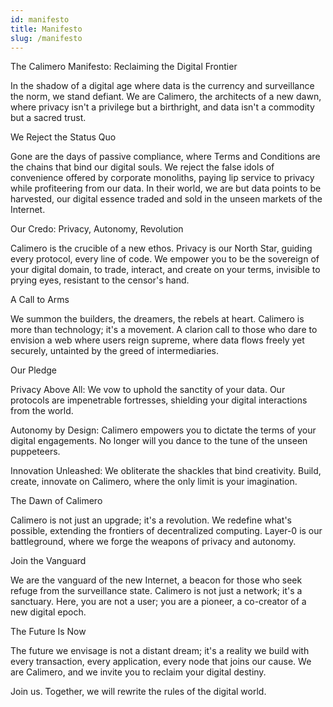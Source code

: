 ```yaml
---
id: manifesto
title: Manifesto
slug: /manifesto
---
```


The Calimero Manifesto: Reclaiming the Digital Frontier

In the shadow of a digital age where data is the currency and surveillance the norm, we stand defiant. We are Calimero, the architects of a new dawn, where privacy isn't a privilege but a birthright, and data isn't a commodity but a sacred trust.

We Reject the Status Quo

Gone are the days of passive compliance, where Terms and Conditions are the chains that bind our digital souls. We reject the false idols of convenience offered by corporate monoliths, paying lip service to privacy while profiteering from our data. In their world, we are but data points to be harvested, our digital essence traded and sold in the unseen markets of the Internet.

Our Credo: Privacy, Autonomy, Revolution

Calimero is the crucible of a new ethos. Privacy is our North Star, guiding every protocol, every line of code. We empower you to be the sovereign of your digital domain, to trade, interact, and create on your terms, invisible to prying eyes, resistant to the censor's hand.

A Call to Arms

We summon the builders, the dreamers, the rebels at heart. Calimero is more than technology; it's a movement. A clarion call to those who dare to envision a web where users reign supreme, where data flows freely yet securely, untainted by the greed of intermediaries.

Our Pledge

Privacy Above All: We vow to uphold the sanctity of your data. Our protocols are impenetrable fortresses, shielding your digital interactions from the world.

Autonomy by Design: Calimero empowers you to dictate the terms of your digital engagements. No longer will you dance to the tune of the unseen puppeteers.

Innovation Unleashed: We obliterate the shackles that bind creativity. Build, create, innovate on Calimero, where the only limit is your imagination.

The Dawn of Calimero

Calimero is not just an upgrade; it's a revolution. We redefine what's possible, extending the frontiers of decentralized computing. Layer-0 is our battleground, where we forge the weapons of privacy and autonomy.

Join the Vanguard

We are the vanguard of the new Internet, a beacon for those who seek refuge from the surveillance state. Calimero is not just a network; it's a sanctuary. Here, you are not a user; you are a pioneer, a co-creator of a new digital epoch.

The Future Is Now

The future we envisage is not a distant dream; it's a reality we build with every transaction, every application, every node that joins our cause. We are Calimero, and we invite you to reclaim your digital destiny.

Join us. Together, we will rewrite the rules of the digital world.